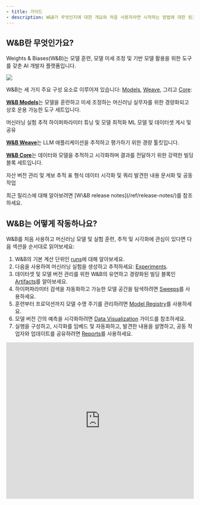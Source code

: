 ```yaml
---
- title: 가이드
- description: W&B가 무엇인지에 대한 개요와 처음 사용자라면 시작하는 방법에 대한 링크가 있습니다.
---
```


## W\&B란 무엇인가요?

Weights & Biases(W\&B)는 모델 훈련, 모델 미세 조정 및 기반 모델 활용을 위한 도구를 갖춘 AI 개발자 플랫폼입니다.

<Frame>
  <img src="/images/assets/images/architecture-ca4b4d83d0b1a0b5d69cfb0e2b7a2b48.png" />
</Frame>

W\&B는 세 가지 주요 구성 요소로 이루어져 있습니다: [Models](/ko/guides/models), [Weave](https://wandb.github.io/weave/), 그리고 [Core](/guides/core):

**[W\&B Models](/ko/guides/models)**&#xB294; 모델을 훈련하고 미세 조정하는 머신러닝 실무자를 위한 경량화되고 상호 운용 가능한 도구 세트입니다.

<CardGroup> <Card title="Experiments" icon="flask" href="/ko/guides/track" horizontal iconType="solid"> 머신러닝 실험 추적 </Card> <Card title="Sweeps" icon="broom" href="/guides/sweeps" horizontal iconType="solid"> 하이퍼파라미터 튜닝 및 모델 최적화 </Card> <Card title="Registry" icon="book" href="/guides/registry" horizontal iconType="solid"> ML 모델 및 데이터셋 게시 및 공유 </Card> </CardGroup>

**[W\&B Weave](https://wandb.github.io/weave/)**&#xB294; LLM 애플리케이션을 추적하고 평가하기 위한 경량 툴킷입니다.

**[W\&B Core](/guides/core)**&#xB294; 데이터와 모델을 추적하고 시각화하며 결과를 전달하기 위한 강력한 빌딩 블록 세트입니다.

<CardGroup> <Card title="Artifacts" icon="box" href="/guides/artifacts" horizontal iconType="solid"> 자산 버전 관리 및 계보 추적 </Card> <Card title="Tables" icon="table" href="/guides/tables" horizontal iconType="solid"> 표 형식 데이터 시각화 및 쿼리 </Card> <Card title="Reports" icon="file-lines" href="/guides/reports" horizontal iconType="solid"> 발견한 내용 문서화 및 공동 작업 </Card> </CardGroup>

<Info>
  최근 릴리스에 대해 알아보려면 [W\&B release notes](/ref/release-notes/)를 참조하세요.
</Info>

## W\&B는 어떻게 작동하나요?

W\&B를 처음 사용하고 머신러닝 모델 및 실험 훈련, 추적 및 시각화에 관심이 있다면 다음 섹션을 순서대로 읽어보세요:

1. W\&B의 기본 계산 단위인 [runs](/guides/runs)에 대해 알아보세요.
2. 다음을 사용하여 머신러닝 실험을 생성하고 추적하세요: [Experiments](/ko/guides/track).
3. 데이터셋 및 모델 버전 관리를 위한 W\&B의 유연하고 경량화된 빌딩 블록인 [Artifacts](/guides/artifacts)를 알아보세요.
4. 하이퍼파라미터 검색을 자동화하고 가능한 모델 공간을 탐색하려면 [Sweeps](/guides/sweeps)를 사용하세요.
5. 훈련부터 프로덕션까지 모델 수명 주기를 관리하려면 [Model Registry](/guides/model_registry)를 사용하세요.
6. 모델 버전 간의 예측을 시각화하려면 [Data Visualization](/guides/tables) 가이드를 참조하세요.
7. 실행을 구성하고, 시각화를 임베드 및 자동화하고, 발견한 내용을 설명하고, 공동 작업자와 업데이트를 공유하려면 [Reports](/guides/reports)를 사용하세요.

<iframe width="100%" height="420" src="https://www.youtube.com/embed/tHAFujRhZLA" title="Weights & Biases 엔드투엔드 데모" frameborder="0" allow="accelerometer; autoplay; clipboard-write; encrypted-media; gyroscope; picture-in-picture; web-share" referrerpolicy="strict-origin-when-cross-origin" allowfullscreen />

## W\&B를 처음 사용하시나요?

W\&B 설치 방법과 코드에 W\&B를 추가하는 방법을 배우려면 [quickstart](/quickstart)를 시도해 보세요.
